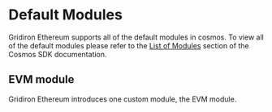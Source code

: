 # Default Modules

Gridiron Ethereum supports all of the default modules in cosmos. To view all of the default modules
please refer to the [List of Modules](https://docs.cosmos.network/main/modules) section of the Cosmos SDK documentation.


## EVM module

Gridiron Ethereum introduces one custom module, the EVM module.
